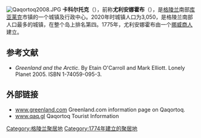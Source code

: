 [[File:Qaqortoq2008.JPG|thumb]]
'''卡科尔托克'''（{{lang-kl|Qaqortoq}}），前称'''尤利安娜霍布'''（{{lang-da|Julianehåb}}），是[[格陵兰|格陵兰]]南部[[库亚莱克|库亚莱克]]市镇的一个城镇及行政中心。2020年时城镇人口为3,050，是格陵兰南部人口最多的城镇，在整个岛上排名第四。1775年，尤利安娜霍布由一个[[挪威人|挪威商人]]建立。

==参考文献==
* ''Greenland and the Arctic''. By Etain O'Carroll and Mark Elliott. Lonely Planet 2005. ISBN 1-74059-095-3.

==外部链接==
{{Commonscat|Qaqortoq}}
*[https://web.archive.org/web/20070223085115/http://www.greenland.com/Towns_and_Regions/South_Greenland/Qaqortoq.php www.greenland.com] Greenland.com information page on Qaqortoq.
*[http://www.qaq.gl/ www.qaq.gl]{{Wayback|url=http://www.qaq.gl/ |date=20090510071651 }} Qaqortoq Tourist Information 

{{格陵蘭小作品}}

[[Category:格陵兰聚居地|Category:格陵兰聚居地]]
[[Category:1774年建立的聚居地|Category:1774年建立的聚居地]]